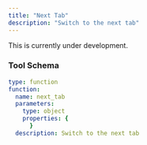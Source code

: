```yaml
---
title: "Next Tab"
description: "Switch to the next tab"
---
```


<Warning>This is currently under development.</Warning>

### Tool Schema

```yaml
type: function
function:
  name: next_tab
  parameters:
    type: object
    properties: {
      }
  description: Switch to the next tab
```